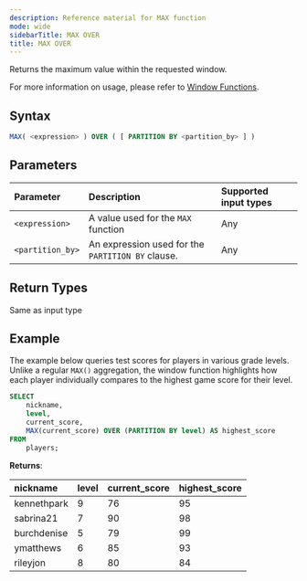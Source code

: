 ```yaml
---
description: Reference material for MAX function
mode: wide
sidebarTitle: MAX OVER
title: MAX OVER
---
```



Returns the maximum value within the requested window.

For more information on usage, please refer to [Window Functions](/functions-reference/window).

## Syntax


```sql
MAX( <expression> ) OVER ( [ PARTITION BY <partition_by> ] )
```

## Parameters 


| Parameter | Description                                      | Supported input types | 
| :--------- | :------------------------------------------------ | :------------| 
| `<expression>`   | A value used for the `MAX` function       | Any |
| `<partition_by>`   | An expression used for the `PARTITION BY` clause. | Any |


## Return Types
Same as input type

## Example


The example below queries test scores for players in various grade levels. Unlike a regular `MAX()` aggregation, the window function highlights how each player individually compares to the highest game score for their level.

```sql
SELECT
	nickname,
	level,
	current_score,
	MAX(current_score) OVER (PARTITION BY level) AS highest_score
FROM
	players;
```

**Returns**:

 | nickname | level | current_score |    highest_score    |
 |:------------|:-------------|:------------|:-------------------------|
 | kennethpark      |           9 |         76 | 95      |
 | sabrina21   |           7 |         90 | 98      |
 | burchdenise       |           5 |         79 | 99      |
 | ymatthews      |           6 |         85 | 93       |
| rileyjon      |           8 |         80 | 84     |


